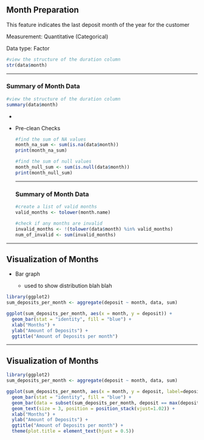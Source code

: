 ## Month Preparation

This feature indicates the last deposit month of the year for the customer

Measurement: Quantitative (Categorical)

Data type: Factor

```r
#view the structure of the duration column  
str(data$month)
```

------------------------------------------------------------------------

### Summary of Month Data

```r
#view the structure of the duration column  
summary(data$month)
```

-   

-   Pre-clean Checks

    ```r
    #find the sum of NA values  
    month_na_sum <- sum(is.na(data$month))
    print(month_na_sum)
    ```

    ```r
    #find the sum of null values  
    month_null_sum <- sum(is.null(data$month))
    print(month_null_sum)
    ```

    ------------------------------------------------------------------------

    ### Summary of Month Data

    ```r
    #create a list of valid months
    valid_months <- tolower(month.name)

    #check if any months are invalid
    invalid_months <- !(tolower(data$month) %in% valid_months)
    num_of_invalid <- sum(invalid_months)
    ```

------------------------------------------------------------------------

## Visualization of Months

-   Bar graph

    -    used to show distribution blah blah

```r
library(ggplot2)
sum_deposits_per_month <- aggregate(deposit ~ month, data, sum)

ggplot(sum_deposits_per_month, aes(x = month, y = deposit)) +
  geom_bar(stat = "identity", fill = "blue") +
  xlab("Months") +
  ylab("Amount of Deposits") +
  ggtitle("Amount of Deposits per month")
```

------------------------------------------------------------------------

## Visualization of Months

```r
library(ggplot2)
sum_deposits_per_month <- aggregate(deposit ~ month, data, sum)

ggplot(sum_deposits_per_month, aes(x = month, y = deposit, label=deposit)) +
  geom_bar(stat = "identity", fill = "blue") +
  geom_bar(data = subset(sum_deposits_per_month, deposit == max(deposit)), fill = "red", stat = "identity")+
  geom_text(size = 3, position = position_stack(vjust=1.02)) +
  xlab("Months") +
  ylab("Amount of Deposits") +
  ggtitle("Amount of Deposits per month") +
  theme(plot.title = element_text(hjust = 0.5))
```
